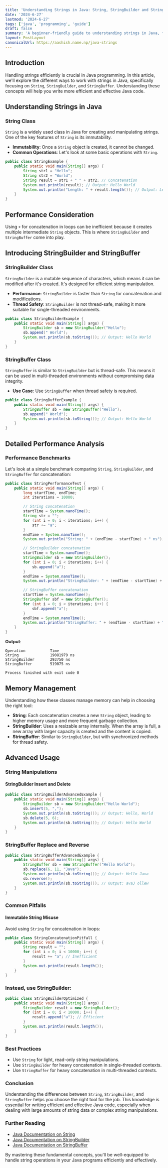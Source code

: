 ```yaml
---
title: 'Understanding Strings in Java: String, StringBuilder and StringBuffer'
date: '2024-6-27'
lastmod: '2024-6-27'
tags: ['java', 'programming', 'guide']
draft: false
summary: 'A beginner-friendly guide to understanding strings in Java, focusing on String, StringBuilder and StringBuffer.'
layout: PostLayout
canonicalUrl: https://aashish.name.np/java-strings
---
```


## Introduction

Handling strings efficiently is crucial in Java programming. In this article, we'll explore the different ways to work with strings in Java, specifically focusing on `String`, `StringBuilder`, and `StringBuffer`. Understanding these concepts will help you write more efficient and effective Java code.

## Understanding Strings in Java

### String Class

`String` is a widely used class in Java for creating and manipulating strings. One of the key features of `String` is its immutability.

- **Immutability**: Once a `String` object is created, it cannot be changed.
- **Common Operations**: Let's look at some basic operations with `String`.

```java
public class StringExample {
    public static void main(String[] args) {
        String str1 = "Hello";
        String str2 = "World";
        String result = str1 + " " + str2; // Concatenation
        System.out.println(result); // Output: Hello World
        System.out.println("Length: " + result.length()); // Output: Length: 11
    }
}
```

## Performance Consideration

Using `+` for concatenation in loops can be inefficient because it creates multiple intermediate `String` objects. This is where `StringBuilder` and `StringBuffer` come into play.

## Introducing StringBuilder and StringBuffer

### StringBuilder Class

`StringBuilder` is a mutable sequence of characters, which means it can be modified after it's created. It's designed for efficient string manipulation.

- **Performance**: `StringBuilder` is faster than `String` for concatenation and modifications.
- **Thread Safety**: `StringBuilder` is not thread-safe, making it more suitable for single-threaded environments.

```java
public class StringBuilderExample {
    public static void main(String[] args) {
        StringBuilder sb = new StringBuilder("Hello");
        sb.append(" World");
        System.out.println(sb.toString()); // Output: Hello World
    }
}
```

### StringBuffer Class

`StringBuffer` is similar to `StringBuilder` but is thread-safe. This means it can be used in multi-threaded environments without compromising data integrity.

- **Use Case**: Use `StringBuffer` when thread safety is required.

```java
public class StringBufferExample {
    public static void main(String[] args) {
        StringBuffer sb = new StringBuffer("Hello");
        sb.append(" World");
        System.out.println(sb.toString()); // Output: Hello World
    }
}
```

## Detailed Performance Analysis

### Performance Benchmarks

Let's look at a simple benchmark comparing `String`, `StringBuilder`, and `StringBuffer` for concatenation:

```java
public class StringPerformanceTest {
    public static void main(String[] args) {
        long startTime, endTime;
        int iterations = 10000;

        // String concatenation
        startTime = System.nanoTime();
        String str = "";
        for (int i = 0; i < iterations; i++) {
            str += "a";
        }
        endTime = System.nanoTime();
        System.out.println("String: " + (endTime - startTime) + " ns");

        // StringBuilder concatenation
        startTime = System.nanoTime();
        StringBuilder sb = new StringBuilder();
        for (int i = 0; i < iterations; i++) {
            sb.append("a");
        }
        endTime = System.nanoTime();
        System.out.println("StringBuilder: " + (endTime - startTime) + " ns");

        // StringBuffer concatenation
        startTime = System.nanoTime();
        StringBuffer sbf = new StringBuffer();
        for (int i = 0; i < iterations; i++) {
            sbf.append("a");
        }
        endTime = System.nanoTime();
        System.out.println("StringBuffer: " + (endTime - startTime) + " ns");
    }
}
```
**Output**:
```
Operation	        Time
String	            19081979 ns
StringBuilder	    293750 ns
StringBuffer	    519075 ns

Process finished with exit code 0
```

## Memory Management

Understanding how these classes manage memory can help in choosing the right tool:

- **String**: Each concatenation creates a new `String` object, leading to higher memory usage and more frequent garbage collection.
- **StringBuilder**: Uses a resizable array internally. When the array is full, a new array with larger capacity is created and the content is copied.
- **StringBuffer**: Similar to `StringBuilder`, but with synchronized methods for thread safety.

## Advanced Usage

### String Manipulations

#### StringBuilder Insert and Delete

```java
public class StringBuilderAdvancedExample {
    public static void main(String[] args) {
        StringBuilder sb = new StringBuilder("Hello World");
        sb.insert(5, ",");
        System.out.println(sb.toString()); // Output: Hello, World
        sb.delete(5, 6);
        System.out.println(sb.toString()); // Output: Hello World
    }
}
```

### StringBuffer Replace and Reverse

```java
public class StringBufferAdvancedExample {
    public static void main(String[] args) {
        StringBuffer sb = new StringBuffer("Hello World");
        sb.replace(6, 11, "Java");
        System.out.println(sb.toString()); // Output: Hello Java
        sb.reverse();
        System.out.println(sb.toString()); // Output: avaJ olleH
    }
}
```

### Common Pitfalls

#### Immutable String Misuse

Avoid using `String` for concatenation in loops:

```java
public class StringConcatenationPitfall {
    public static void main(String[] args) {
        String result = "";
        for (int i = 0; i < 10000; i++) {
            result += "a"; // Inefficient
        }
        System.out.println(result.length());
    }
}
```

### Instead, use StringBuilder:

```java
public class StringBuilderOptimized {
    public static void main(String[] args) {
        StringBuilder result = new StringBuilder();
        for (int i = 0; i < 10000; i++) {
            result.append("a"); // Efficient
        }
        System.out.println(result.length());
    }
}
```

### Best Practices

- Use `String` for light, read-only string manipulations.
- Use `StringBuilder` for heavy concatenation in single-threaded contexts.
- Use `StringBuffer` for heavy concatenation in multi-threaded contexts.

### Conclusion

Understanding the differences between `String`, `StringBuilder`, and `StringBuffer` helps you choose the right tool for the job. This knowledge is essential for writing efficient and effective Java code, especially when dealing with large amounts of string data or complex string manipulations.

### Further Reading

- [Java Documentation on String](https://docs.oracle.com/javase/8/docs/api/java/lang/String.html)
- [Java Documentation on StringBuilder](https://docs.oracle.com/javase/8/docs/api/java/lang/StringBuilder.html)
- [Java Documentation on StringBuffer](https://docs.oracle.com/javase/8/docs/api/java/lang/StringBuffer.html)

By mastering these fundamental concepts, you'll be well-equipped to handle string operations in your Java programs efficiently and effectively.
